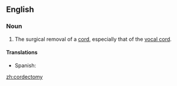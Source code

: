 ==English==

===Noun===
{{en-noun|cordectomies}}

# {{context|surgery|lang=en}} The surgical removal of a [[cord]], especially that of the [[vocal cord]].

====Translations====
{{trans-top|surgical removal of a cord}}
* Spanish: {{t|es|cordectomía|f}}
{{trans-mid}}
{{trans-bottom}}

[[zh:cordectomy]]
